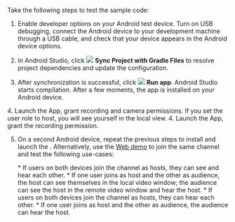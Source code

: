<PlatformWrapper platform="android">

Take the following steps to test the sample code:

1. Enable developer options on your Android test device. Turn on USB debugging, connect the Android device to your development machine through a USB cable, and check that your device appears in the Android device options.

1. In Android Studio, click ![](/images/video-sdk/icon_android_gradle_sync.png) **Sync Project with Gradle Files** to resolve project dependencies and update the configuration.

1. After synchronization is successful, click ![](/images/video-sdk/icon_android_run.png) **Run app**. Android Studio starts compilation. After a few moments, the app is installed on your Android device.

<ProductWrapper notAllowed="voice-calling">
4. Launch the App, grant recording and camera permissions. If you set the user role to host, you will see yourself in the local view.
</ProductWrapper>
<ProductWrapper product="voice-calling">
4. Launch the App, grant the recording permission.
</ProductWrapper>

5. On a second Android device, repeat the previous steps to install and launch the <Vpl k="CLIENT"/>. Alternatively, use the [Web demo](https://webdemo.agora.io/basicVideoCall/index.html) to join the same channel and test the following use-cases:

    <ProductWrapper notAllowed="voice-calling">
    * If users on both devices join the channel as hosts, they can see and hear each other.
    * If one user joins as host and the other as audience, the host can see themselves in the local video window; the audience can see the host in the remote video window and hear the host.
    </ProductWrapper>
    <ProductWrapper product="voice-calling">
    * If users on both devices join the channel as hosts, they can hear each other.
    * If one user joins as host and the other as audience, the audience can hear the host.
    </ProductWrapper>
</PlatformWrapper>
